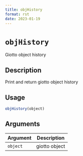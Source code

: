 ```yaml
--- 
title: objHistory 
format: rst 
date: 2023-01-19 
--- 
```

# `objHistory`

Giotto object history


## Description

Print and return giotto object history


## Usage

```r
objHistory(object)
```


## Arguments

Argument      |Description
------------- |----------------
`object`     |     giotto object


